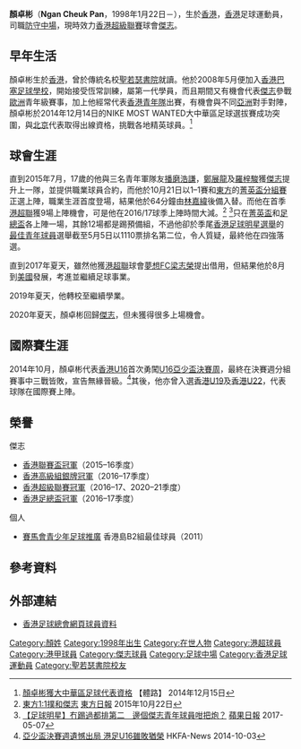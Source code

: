 {{Infobox football biography
| name            = 顏卓彬 <br> Ngan Cheuk Pan
| image           = Ngan Cheuk Pan.jpg
| fullname        = 顏卓彬
| nickname        = 彬仔、Ben 
| birth_date      = {{birth date and age|1998|1|22}}
| birth_place     = [[香港|香港]]
| height          = {{height|m=1.73}}
| position        = [[防守中場|防守中場]]
| currentclub     = [[傑志體育會|傑志]]
| clubnumber      = --
| youthyears1    = 2008–2015
| youthclubs1    = [[傑志體育會|傑志]]
| collegeyears1  = 2017–2019
| college1       = {{link-en|中美拿撒勒大學|MidAmerica Nazarene University}}
| collegecaps1   = 19
| collegegoals1  = 1
| collegeyears2  = 2019
| college2       = {{link-en|聖文德大學|St. Bonaventure University}}
| collegecaps2   = 16
| collegegoals2  = 0
| years1 = 2015–2017
| clubs1 = [[傑志體育會|傑志]]
| caps1  = 2
| goals1 = 0
| years2 = 2020
| clubs2 = [[黃大仙區康樂體育會|黃大仙]]
| caps2  = 2
| goals2 = 0
| years3 = 2020–
| clubs3 = [[傑志體育會|傑志]]
| caps3  = 7
| goals3 = 0
| nationalyears1 = 2013–2014
| nationalteam1  = [[香港17歲以下足球代表隊|香港U16]]
| nationalcaps1  = 7
| nationalgoals1 = 0
| nationalyears2 = 2015
| nationalteam2  = [[香港20歲以下足球代表隊|香港U19]]
| nationalcaps2  = 4
| nationalgoals2 = 3
| nationalyears3 = 2019
| nationalteam3  = [[香港23歲以下足球代表隊|香港U22]]
| nationalcaps3  = 1
| nationalgoals3 = 0
| pcupdate = 
| ntupdate = 26 March 2019
}}

'''顏卓彬'''（'''Ngan Cheuk Pan'''，1998年1月22日－），生於[[香港|香港]]，[[香港|香港]]足球運動員，司職[[防守中場|防守中場]]，現時效力[[香港超級聯賽|香港超級聯賽]]球會[[傑志|傑志]]。

==早年生活==
顏卓彬生於[[香港|香港]]，曾於傳統名校[[聖若瑟書院|聖若瑟書院]]就讀。他於2008年5月便加入[[傑志足球學校|香港巴塞足球學校]]，開始接受恆常訓練，屬第一代學員，而且期間又有機會代表[[傑志體育會|傑志]]參戰[[歐洲|歐洲]]青年級賽事，加上他經常代表[[香港17歲以下足球代表隊|香港青年隊]]出賽，有機會與不同[[亞洲|亞洲]]對手對陣，顏卓彬於2014年12月14日的NIKE MOST WANTED大中華區足球選拔賽成功突圍，與[[北京|北京]]代表取得出線資格，挑戰各地精英球員。<ref>[http://sportsroad.hk/archives/69830 顏卓彬獲大中華區足球代表資格] {{Wayback|url=http://sportsroad.hk/archives/69830 |date=20210227160126 }} 【體路】 2014年12月15日</ref>

==球會生涯==
直到2015年7月，17歲的他與三名青年軍隊友[[播磨浩謙|播磨浩謙]]，[[鄭展龍|鄭展龍]]及[[羅梓駿|羅梓駿]]獲[[傑志體育會|傑志]]提升上一隊，並提供職業球員合約，而他於10月21日以1–1賽和[[東方足球隊|東方]]的[[2015–16年香港菁英盃|菁英盃分組賽]]正選上陣，職業生涯首度登場，結果他於64分鐘由[[林嘉緯|林嘉緯]]後備入替。而他在首季[[港超聯|港超聯]]獲9場上陣機會，可是他在2016/17球季上陣時間大減。<ref>[http://orientaldaily.on.cc/cnt/sport/20151022/index.html 東方1:1撲和傑志] {{Wayback|url=http://orientaldaily.on.cc/cnt/sport/20151022/index.html |date=20160418151057 }} [[東方日報|東方日報]] 2015年10月22日</ref>
<ref>[http://hkm.appledaily.com/detail.php?guid=56662516&category_guid=7032049&category=instant&issue=20170507 【足球明星】冇踢過都排第二　邊個傑志青年球員咁把炮？] {{Wayback|url=http://hkm.appledaily.com/detail.php?guid=56662516&category_guid=7032049&category=instant&issue=20170507 |date=20170820120057 }} [[蘋果日報|蘋果日報]] 2017-05-07</ref>只在[[香港菁英盃|菁英盃]]和[[香港足總盃|足總盃]]各上陣一場，其餘12場都是踢預備組，不過他卻於季尾[[香港足球明星選舉|香港足球明星選舉]]的[[香港足球明星選舉|最佳青年球員]]選舉截至5月5日以1110票排名第二位，令人質疑，最終他在四強落選。

直到2017年夏天，雖然他獲[[港超聯|港超聯]]球會[[夢想體育會|夢想FC]][[梁志榮|梁志榮]]提出借用，但結果他於8月到[[美國|美國]]發展，考進{{link-en|中美拿撒勒大學|MidAmerica Nazarene University}}並繼續足球事業。

2019年夏天，他轉校至{{link-en|聖文德大學|St. Bonaventure University}}繼續學業。

2020年夏天，顏卓彬回歸[[傑志體育會|傑志]]，但未獲得很多上場機會。

==國際賽生涯==
2014年10月，顏卓彬代表[[香港17歲以下足球代表隊|香港U16]]首次勇闖[[2014年亞足聯U16少年錦標賽|U16亞少盃決賽周]]，最終在決賽週分組賽事中三戰皆敗，宣告無緣晉級。<ref>[https://www.hkfa.com/news_details/12123 亞少盃決賽週遺憾出局 港足U16雖敗猶榮] {{Wayback|url=https://www.hkfa.com/news_details/12123 |date=20170305063314 }} HKFA-News 2014-10-03</ref>其後，他亦曾入選[[香港20歲以下足球代表隊|香港U19]]及[[香港23歲以下足球代表隊|香港U22]]，代表球隊在國際賽上陣。

==榮譽==
;傑志
* [[2015–16年香港聯賽盃|香港聯賽盃冠軍]]（2015–16季度）
* [[2016–17年香港高級組銀牌|香港高級組銀牌冠軍]]（2016–17季度）
* [[香港超級聯賽|香港超級聯賽冠軍]]（2016–17、2020–21季度）
* [[香港足總盃|香港足總盃冠軍]]（2016–17季度）
;個人
* [[賽馬會青少年足球發展計劃|賽馬會青少年足球推廣]] 香港島B2組最佳球員（2011）

==參考資料==
{{Reflist}}

==外部連結==
*[http://www.hkfa.com/ch/club/4/detail?player=12377#gotab 香港足球總會網頁球員資料] {{Wayback|url=http://www.hkfa.com/ch/club/4/detail?player=12377#gotab |date=20210513100713 }}
{{傑志球員名單}}
{{DEFAULTSORT:Ngan Chuck Pan}} 
[[Category:顏姓|Category:顏姓]]
[[Category:1998年出生|Category:1998年出生]]
[[Category:在世人物|Category:在世人物]]
[[Category:港超球員|Category:港超球員]]
[[Category:港甲球員|Category:港甲球員]]
[[Category:傑志球員|Category:傑志球員]]
[[Category:足球中場|Category:足球中場]]
[[Category:香港足球運動員|Category:香港足球運動員]]
[[Category:聖若瑟書院校友|Category:聖若瑟書院校友]]